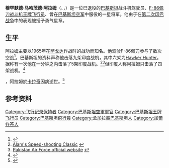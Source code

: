 {{Infobox military person
|name= Muhammad Mahmood Alam khan
|birth_date=1935年7月6日
|birth_place= [[英属印度|英属印度]][[加尔各答|加尔各答]]
|death_date=
|death_place=
|image= Muhammad Mahmood Alam in 2010.jpg
|caption= 
|nickname= Little Dragon
|allegiance=巴基斯坦
|serviceyears=1960-1982
|branch=巴基斯坦空军
|rank=[[File:US-O7_insignia.svg|20px]] [[空军准将|空军准将]] ([[旅长|旅长]])
|commands=
|unit=[[List_of_Pakistan_Air_Force_aircraft_squadrons|No. 11 Squadron Arrows]] (1965) <ref>{{cite web|url=http://www.paf.gov.pk/mmalam.html|title=EVENTS - M M ALAM'S F-86|publisher=Pakistan Air Force (official website)|accessdate=5 March 2010|location=Pakistan|archive-url=https://web.archive.org/web/20111013074101/http://www.paf.gov.pk/mmalam.html|archive-date=2011-10-13|dead-url=yes}}</ref><br>[[List_of_Pakistan_Air_Force_aircraft_squadrons|No. 5 Squadron Falcons]]
|battles= [[第二次印巴战争|第二次印巴战争]]<br>[[苏联侵略阿富汗|苏联侵略阿富汗]]
|awards= [[勇气星章|勇气星章]]
|laterwork= 
}}
'''穆罕默德·马哈茂德·阿拉姆'''（{{lang-ur| '''محمد محمود عالم'''}}、{{lang-bn|মুহাম্মদ মাহমুদ আলম}}，{{bd|1935年|7月6日|2013年|3月18日|catIdx=Alam阿拉姆}}）是一位已退役的[[巴基斯坦|巴基斯坦]]战斗机驾驶员、[[F-86佩刀战斗机|F-86佩刀战斗机]][[王牌飞行员|王牌飞行员]]、曾在[[巴基斯坦空军|巴基斯坦空军]]中服役的一星将军。他由于在[[第二次印巴战争|第二次印巴战争]]中的表现被授予勇气星章。

==生平==
阿拉姆主要以1965年在[[萨戈达|萨戈达]]作战时的战功而知名。他驾驶F-86佩刀参与了数次空战<ref>{{Cite journal|title=佩刀英豪——北美F-86F穆罕默德·艾哈迈德·阿拉姆少校座机|author=牟悦|url=https://www.cnki.com.cn/Article/CJFDTOTAL-MXSJ201709003.htm|journal=模型世界|issue=9|year=2017|issn=1008-8016|CN=11-3993/N}}</ref>。巴基斯坦的资料声称他击落九架印度战机，其中六架为[[Hawker_Hunter|Hawker Hunter]]。据称有一次他在一分钟之内击落了5架印度战机。<ref>[http://www.defencejournal.com/2001/september/alam.htm Alam's Speed-shooting Classic] {{webarchive|url=https://web.archive.org/web/20110927040737/http://www.defencejournal.com/2001/september/alam.htm |date=2011-09-27 }}</ref><ref>[http://www.paf.gov.pk/Airwarriors.htm Pakistan Air Force official website] {{webarchive|url=https://web.archive.org/web/20090106102220/http://www.paf.gov.pk/Airwarriors.htm |date=2009-01-06 }}</ref>但印度人称阿拉姆只击落了四架战机。<ref>{{cite book
  | last = Singh
  | first = Pushpindar
  | authorlink = 
  | title = Fiza ya, Psyche of the Pakistan Air Force
  | publisher = Himalayan Books
  | year = 1991
  | isbn = 81-7002-038-7 }}</ref>

{{fulldate|time=2013-03-18}}，阿拉姆於[[卡拉奇|卡拉奇]]因病逝世。<ref>{{cite news|author=Azeem Samar|title=Iconic war veteran MM Alam passes away|url=http://www.thenews.com.pk/Todays-News-4-166043-Iconic-war-veteran-MM-Alam-passes-away|accessdate=2013-12-07|newspaper=[[卡拉奇新聞報|卡拉奇新聞報]]|date=2013-03-19|archive-date=2013-03-18|archive-url=https://web.archive.org/web/20130318225833/http://www.thenews.com.pk/Todays-News-4-166043-Iconic-war-veteran-MM-Alam-passes-away|dead-url=no}}</ref>

==参考资料==
{{Reflist}}

{{DEFAULTSORT:Alam, Muhammad Mahmood}}
[[Category:飞行记录保持者|Category:飞行记录保持者]]
[[Category:巴基斯坦空軍軍官|Category:巴基斯坦空軍軍官]]
[[Category:巴基斯坦王牌飞行员|Category:巴基斯坦王牌飞行员]]
[[Category:巴基斯坦飛行員|Category:巴基斯坦飛行員]]
[[Category:孟加拉裔巴基斯坦人|Category:孟加拉裔巴基斯坦人]]
[[Category:加爾各答人|Category:加爾各答人]]